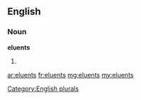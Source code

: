 ==English==

===Noun===
'''eluents'''

# {{plural of|[[eluent]]}}

[[Category:English plurals]]

[[ar:eluents]]
[[fr:eluents]]
[[mg:eluents]]
[[my:eluents]]